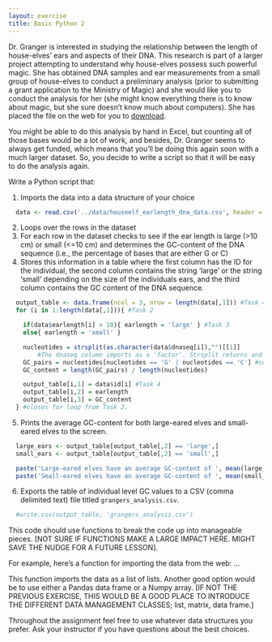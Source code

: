 ```yaml
---
layout: exercise
title: Basic Python 2
---
```


Dr. Granger is interested in studying the relationship between the
length of house-elves' ears and aspects of their DNA. This research is
part of a larger project attempting to understand why house-elves
possess such powerful magic. She has obtained DNA samples and ear
measurements from a small group of house-elves to conduct a preliminary
analysis (prior to submitting a grant application to the Ministry of
Magic) and she would like you to conduct the analysis for her (she might
know everything there is to know about magic, but she sure doesn't know
much about computers). She has placed the file on the web for you to
[download]({{ site.baseurl }}/data/houseelf_earlength_dna_data.csv).

You might be able to do this analysis by hand in Excel, but counting all
of those bases would be a lot of work, and besides, Dr. Granger seems to
always get funded, which means that you'll be doing this again soon with a
much larger dataset. So, you decide to write a script so that it will be
easy to do the analysis again.

Write a Python script that:

1.  Imports the data into a data structure of your choice
```r
  data <- read.csv('../data/houseelf_earlength_dna_data.csv', header = TRUE, sep = ',')
```

2.  Loops over the rows in the dataset
3.  For each row in the dataset checks to see if the ear length is large
    (>10 cm) or small (<=10 cm) and determines the GC-content of the
    DNA sequence (i.e., the percentage of bases that are either G or C)
4.  Stores this information in a table where the first column has the ID
    for the individual, the second column contains the string 'large' or
    the string 'small' depending on the size of the individuals ears,
    and the third column contains the GC content of the DNA sequence.
    
```r
  output_table <- data.frame(ncol = 3, nrow = length(data[,1])) #Task 4
  for (i in 1:length(data[,1])){ #Task 2

    if(data$earlength[i] > 10){ earlength = 'large' } #Task 3
    else{ earlength = 'small' }

    nucleotides = strsplit(as.character(data$dnaseq[i]),"")[[1]] 
        #The dnaseq column imports as a 'factor'. Strsplit returns and object that we simplify with the '[[1]]'.
    GC_pairs = nucleotides[nucleotides == 'G' | nucleotides == 'C'] #subset to G OR C ocurrences.
    GC_content = length(GC_pairs) / length(nucleotides)  

    output_table[i,1] = data$id[i] #Task 4
    output_table[i,2] = earlength
    output_table[i,3] = GC_content
  } #closes for loop from Task 2.
```

5.  Prints the average GC-content for both large-eared elves and
    small-eared elves to the screen.
```r
  large_ears <- output_table[output_table[,2] == 'large',]
  small_ears <- output_table[output_table[,2] == 'small',]

  paste('Large-eared elves have an average GC-content of ', mean(large_ears[,3]), '.')
  paste('Small-eared elves have an average GC-content of ', mean(small_ears[,3]), '.')
```

6.  Exports the table of individual level GC values to a CSV (comma
    delimited text) file titled `grangers_analysis.csv`.
```r
  #write.csv(output_table, 'grangers_analysis.csv')
```

This code should use functions to break the code up into manageable
pieces. [NOT SURE IF FUNCTIONS MAKE A LARGE IMPACT HERE. MIGHT SAVE THE NUDGE FOR A FUTURE LESSON]. 

For example, here's a function for importing the data from the
web: ...

This function imports the data as a list of lists. Another good option would be
to use either a Pandas data frame or a Numpy array. [IF NOT THE PREVIOUS EXERCISE, THIS WOULD BE A GOOD PLACE TO INTRODUCE THE DIFFERENT DATA MANAGEMENT CLASSES; list, matrix, data frame.]

Throughout the assignment feel free to use whatever data structures you
prefer. Ask your instructor if you have questions about the best choices.